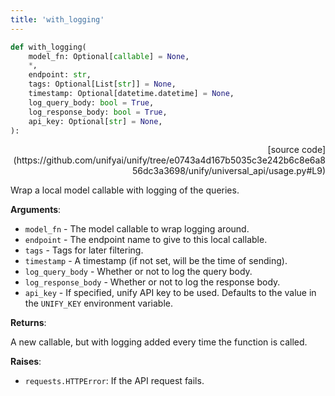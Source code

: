 ```yaml
---
title: 'with_logging'
---
```


```python
def with_logging(
    model_fn: Optional[callable] = None,
    *,
    endpoint: str,
    tags: Optional[List[str]] = None,
    timestamp: Optional[datetime.datetime] = None,
    log_query_body: bool = True,
    log_response_body: bool = True,
    api_key: Optional[str] = None,
):
```

<p align="right">[source code](https://github.com/unifyai/unify/tree/e0743a4d167b5035c3e242b6c8e6a856dc3a3698/unify/universal_api/usage.py#L9)</p>

Wrap a local model callable with logging of the queries.

**Arguments**:

- `model_fn` - The model callable to wrap logging around.
- `endpoint` - The endpoint name to give to this local callable.
- `tags` - Tags for later filtering.
- `timestamp` - A timestamp (if not set, will be the time of sending).
- `log_query_body` - Whether or not to log the query body.
- `log_response_body` - Whether or not to log the response body.
- `api_key` - If specified, unify API key to be used. Defaults to the value in the `UNIFY_KEY` environment variable.



**Returns**:

A new callable, but with logging added every time the function is called.



**Raises**:

- `requests.HTTPError`: If the API request fails.